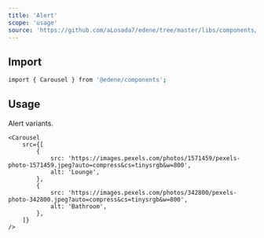 ```yaml
---
title: 'Alert'
scope: 'usage'
source: 'https://github.com/aLosada7/edene/tree/master/libs/components/src/Carousel'
---
```


## Import

```bash
import { Carousel } from '@edene/components';
```

## Usage

Alert variants.

```tsx
<Carousel
    src={[
        {
            src: 'https://images.pexels.com/photos/1571459/pexels-photo-1571459.jpeg?auto=compress&cs=tinysrgb&w=800',
            alt: 'Lounge',
        },
        {
            src: 'https://images.pexels.com/photos/342800/pexels-photo-342800.jpeg?auto=compress&cs=tinysrgb&w=800',
            alt: 'Bathroom',
        },
    ]}
/>
```
